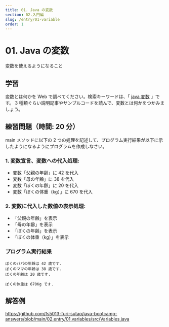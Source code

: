 ```yaml
---
title: 01. Java の変数
section: 02.入門編
slug: /entry/01-variable
order: 1
---
```


# 01. Java の変数

<p class="goal">変数を使えるようになること</p>

## 学習

変数とは何かを Web で調べてください。検索キーワードは、「 [java 変数](https://www.google.com/search?q=java+変数) 」です。
3 種類ぐらい説明記事やサンプルコードを読んで、変数とは何かをつかみましょう。

## 練習問題（時間: 20 分）

main メソッドに以下の 2 つの処理を記述して、プログラム実行結果が以下に示したようになるようにプログラムを作成しなさい。

### 1. 変数宣言、変数への代入処理:

- 変数「父親の年齢」に 42 を代入
- 変数「母の年齢」に 38 を代入
- 変数「ぼくの年齢」に 20 を代入
- 変数「ぼくの体重（kg）」に 670 を代入

### 2. 変数に代入した数値の表示処理:

- 「父親の年齢」を表示
- 「母の年齢」を表示
- 「ぼくの年齢」を表示
- 「ぼくの体重（kg）」を表示

### プログラム実行結果

```
ぼくのパパの年齢は 42 歳です.
ぼくのママの年齢は 38 歳です.
ぼくの年齢は 20 歳です.

ぼくの体重は 670Kg です.
```

## 解答例

https://github.com/fs5013-furi-sutao/java-bootcamp-answers/blob/main/02.entry/01.variables/src/Variables.java
